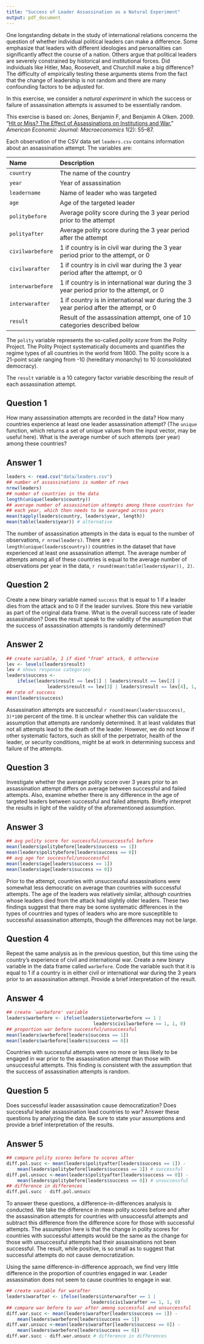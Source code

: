 ```yaml
---
title: "Success of Leader Assassination as a Natural Experiment"
output: pdf_document
---
```


One longstanding debate in the study of international relations
concerns the question of whether individual political leaders can make
a difference.  Some emphasize that leaders with different ideologies
and personalities can significantly affect the course of a nation.
Others argue that political leaders are severely constrained by
historical and institutional forces.  Did individuals like Hitler,
Mao, Roosevelt, and Churchill make a big difference?  The difficulty
of empirically testing these arguments stems from the fact that the
change of leadership is not random and there are many confounding
factors to be adjusted for.

In this exercise, we consider a *natural experiment* in which the
success or failure of assassination attempts is assumed to be
essentially random.

This exercise is based on:
Jones, Benjamin F, and Benjamin A Olken. 2009. “[Hit or Miss? 
 The Effect of Assassinations on Institutions and 
 War.](http://dx.doi.org/10.1257/mac.1.2.55)” 
 *American Economic Journal: Macroeconomics* 1(2): 55–87. 

Each observation of the CSV data set
`leaders.csv` contains information about an assassination
attempt.  The variables are:

--------------------------------------------------------------------------------
 Name                 Description
 -------------------- ----------------------------------------------------------
 `country`            The name of the country
 
 `year`               Year of assassination
 
 `leadername`         Name of leader who was targeted
 
 `age`                Age of the targeted leader
 
 `politybefore`       Average polity score during the 3 year period prior to the attempt
 
 `polityafter`        Average polity score during the 3 year period after the attempt
 
 `civilwarbefore`     1 if country is in civil war during the 3 year period prior to the attempt, or 0 
 
 `civilwarafter`      1 if country is in civil war during the 3 year period after the attempt, or 0
 
 `interwarbefore`     1 if country is in international war during the 3 year period prior to the attempt, or 0
 
 `interwarafter`      1 if country is in international war during the 3 year period after the attempt, or 0
 
 `result`             Result of the assassination attempt, one of 10 categories described below
--------------------------------------------------------------------------------

The `polity` variable represents the so-called *polity score*
from the Polity Project.  The Polity Project systematically documents
and quantifies the regime types of all countries in the world from
1800.  The polity score is a 21-point scale ranging from -10
(hereditary monarchy) to 10 (consolidated democracy).  

The `result` variable is a 10 category factor variable describing
the result of each assassination attempt.

## Question 1

How many assassination attempts are recorded in the data?  How
many countries experience at least one leader assassination attempt?
(The `unique` function, which returns a set of unique values
from the input vector, may be useful here).  What is the average
number of such attempts (per year) among these countries?

## Answer 1

```r
leaders <- read.csv("data/leaders.csv")
## number of assassinations is number of rows
nrow(leaders)
## number of countries in the data
length(unique(leaders$country))
## average number of assassination attempts among these countries for 
## each year, which then needs to be averaged across years
mean(tapply(leaders$country, leaders$year, length))
mean(table(leaders$year)) # alternative
```

The number of assassination attempts in the data is equal to the
number of observations, `r nrow(leaders)`. There are
`r length(unique(leaders$country))` countries in the dataset that
have experienced at least one assassination attempt. The average
number of attempts among all of these countries is equal to the
average number of observations per year in the data,
`r round(mean(table(leaders$year)), 2)`.

## Question 2

Create a new binary variable named `success` that is equal
to 1 if a leader dies from the attack and to 0 if the leader
survives.  Store this new variable as part of the original data
frame.  What is the overall success rate of leader assassination?
Does the result speak to the validity of the assumption that the
success of assassination attempts is randomly determined?

## Answer 2

```r
## create variable, 1 if died "from" attack, 0 otherwise
lev <- levels(leaders$result) 
lev # shows response categories
leaders$success <- 
    ifelse(leaders$result == lev[1] | leaders$result == lev[2] |
               leaders$result == lev[3] | leaders$result == lev[4], 1, 0)
## rate of success
mean(leaders$success)
```

Assassination attempts are successful
`r round(mean(leaders$success), 3)*100` percent of the time. It is
unclear whether this can validate the assumption that attempts are
randomly determined. It at least validates that not all attempts lead
to the death of the leader.  However, we do not know if other
systematic factors, such as skill of the perpetrator, health of the
leader, or security conditions, might be at work in determining
success and failure of the attempts.

## Question 3

Investigate whether the average polity score over 3 years prior
  to an assassination attempt differs on average between successful
  and failed attempts.  Also, examine whether there is any difference
  in the age of targeted leaders between successful and failed
  attempts.  Briefly interpret the results in light of the validity of
  the aforementioned assumption.

## Answer 3

```r
## avg polity score for successful/unsuccessful before
mean(leaders$politybefore[leaders$success == 1])
mean(leaders$politybefore[leaders$success == 0])
## avg age for successful/unsuccessful
mean(leaders$age[leaders$success == 1])
mean(leaders$age[leaders$success == 0])
```

Prior to the attempt, countries with unsuccessful assassinations were
somewhat less democratic on average than countries with successful
attempts. The age of the leaders was relatively similar, although
countries whose leaders died from the attack had slightly older
leaders. These two findings suggest that there may be some systematic
differences in the types of countries and types of leaders who are
more susceptible to successful assassination attempts, though the
differences may not be large.

## Question 4

Repeat the same analysis as in the previous question, but this
  time using the country's experience of civil and international war.
  Create a new binary variable in the data frame called
  `warbefore`.  Code the variable such that it is equal to 1 if
  a country is in either civil or international war during the 3 years
  prior to an assassination attempt.  Provide a brief interpretation
  of the result.

## Answer 4

```r
## create `warbefore' variable
leaders$warbefore <- ifelse(leaders$interwarbefore == 1 |
                                leaders$civilwarbefore == 1, 1, 0)
## proportion war before successful/unsuccessful
mean(leaders$warbefore[leaders$success == 1])
mean(leaders$warbefore[leaders$success == 0])
```

Countries with successful attempts were no more or less likely to be
engaged in war prior to the assassination attempt than those with
unsuccessful attempts.  This finding is consistent with the assumption
that the success of assassination attempts is random.

## Question 5

Does successful leader assassination cause democratization?
  Does successful leader assassination lead countries to war?  Answer
  these questions by analyzing the data.  Be sure to state your
  assumptions and provide a brief interpretation of the results.

## Answer 5

```r
## compare polity scores before to scores after 
diff.pol.succ <- mean(leaders$polityafter[leaders$success == 1]) -
    mean(leaders$politybefore[leaders$success == 1]) # successful 
diff.pol.unsucc <-mean(leaders$polityafter[leaders$success == 0]) -
    mean(leaders$politybefore[leaders$success == 0]) # unsuccessful 
## difference in differences
diff.pol.succ - diff.pol.unsucc
```

To answer these questions, a difference-in-differences analysis is
conducted. We take the difference in mean polity scores before and
after the assassination attempts for countries with unsuccessful
attempts and subtract this difference from the difference score for
those with successful attempts. The assumption here is that the change
in polity scores for countries with successful attempts would be the
same as the change for those with unsuccessful attempts had their
assassinations not been successful.  The result, while positive, is so
small as to suggest that successful attempts do not cause
democratization.

Using the same difference-in-difference approach, we find
very little difference in the proportion of countries engaged in
war. Leader assassination does not seem to cause countries to engage
in war.

```r
## create variable for warafter
leaders$warafter <- ifelse(leaders$interwarafter == 1 |
                               leaders$civilwarafter == 1, 1, 0)
## compare war before to war after among successful and unsuccessful
diff.war.succ <- mean(leaders$warafter[leaders$success == 1]) -
    mean(leaders$warbefore[leaders$success == 1])
diff.war.unsucc <-mean(leaders$warafter[leaders$success == 0]) -
    mean(leaders$warbefore[leaders$success == 0])
diff.war.succ - diff.war.unsucc # difference in differences
```
